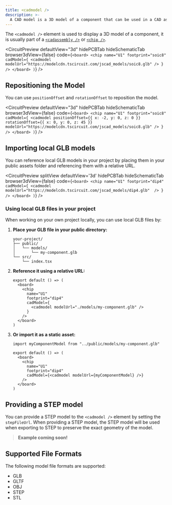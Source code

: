 ```yaml
---
title: <cadmodel />
description: >-
  A CAD model is a 3D model of a component that can be used in a CAD assembly.
---
```


The `<cadmodel />` element is used to display a 3D model of a component, it is
usually part of a [`<cadassembly />`](./cadassembly.mdx) or [`<chip />`](./chip.mdx).


<CircuitPreview
  defaultView="3d"
  hidePCBTab
  hideSchematicTab
  browser3dView={false}
  code={`
    <board>
      <chip
        name="U1"
        footprint="soic8"
        cadModel={
          <cadmodel
            modelUrl="https://modelcdn.tscircuit.com/jscad_models/soic8.glb"
          />
        }
      />
    </board>
  )
  `}
/>

## Repositioning the Model

You can use `positionOffset` and `rotationOffset` to reposition the model.

<CircuitPreview
  defaultView="3d"
  hidePCBTab
  hideSchematicTab
  browser3dView={false}
  code={`
    <board>
      <chip
        name="U1"
        footprint="soic8"
        cadModel={
          <cadmodel
            positionOffset={{ x: -2, y: 0, z: 0 }}
            rotationOffset={{ x: 0, y: 0, z: 45 }}
            modelUrl="https://modelcdn.tscircuit.com/jscad_models/soic8.glb"
          />
        }
      />
    </board>
  )
  `}
/>

## Importing local GLB models

You can reference local GLB models in your project by placing them in your public assets folder and referencing them with a relative URL.

<CircuitPreview
  splitView
  defaultView='3d'
  hidePCBTab
  hideSchematicTab
  browser3dView={false}
  code={`
  <board>
    <chip
      name="U1"
      footprint="dip4"
      cadModel={
        <cadmodel 
          modelUrl="https://modelcdn.tscircuit.com/jscad_models/dip4.glb" 
        />
      }
    />
  </board>
)
  `}
/>

### Using local GLB files in your project

When working on your own project locally, you can use local GLB files by:

1. **Place your GLB file in your public directory:**
   ```
   your-project/
   ├── public/
   │   └── models/
   │       └── my-component.glb
   └── src/
       └── index.tsx
   ```

2. **Reference it using a relative URL:**
   ```tsx
   export default () => (
     <board>
       <chip
         name="U1"
         footprint="dip4"
         cadModel={
           <cadmodel modelUrl="./models/my-component.glb" />
         }
       />
     </board>
   )
   ```

3. **Or import it as a static asset:**
   ```tsx
   import myComponentModel from "../public/models/my-component.glb"
   
   export default () => (
     <board>
       <chip
         name="U1"
         footprint="dip4"
         cadModel={<cadmodel modelUrl={myComponentModel} />}
       />
     </board>
   )
   ```

## Providing a STEP model

You can provide a STEP model to the `<cadmodel />` element by setting the `stepFileUrl`.
When providing a STEP model, the STEP model will be used when exporting to STEP to
preserve the exact geometry of the model.

> **Example coming soon!**


## Supported File Formats

The following model file formats are supported:

- GLB
- GLTF
- OBJ
- STEP
- STL